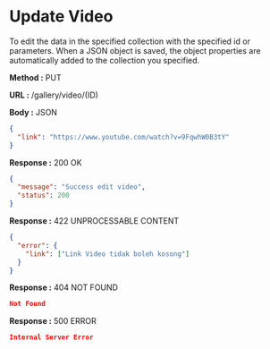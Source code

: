 
# Update Video

To edit the data in the specified collection with the specified id or parameters.
When a JSON object is saved, the object properties are automatically added to the collection you specified.

**Method :** <Badge variant="info">PUT</Badge>

**URL :** <Badge variant="dark">/gallery/video/(ID)</Badge>

**Body :** <Badge variant="purple">JSON</Badge>

```json
{
  "link": "https://www.youtube.com/watch?v=9FqwhW0B3tY"
}
```

**Response :** <BadgeOutline variant="success">200 OK</BadgeOutline>

```json
{
  "message": "Success edit video",
  "status": 200
}
```

**Response :** <BadgeOutline variant="info">422 UNPROCESSABLE CONTENT</BadgeOutline>

```json
{
  "error": {
    "link": ["Link Video tidak boleh kosong"]
  }
}
```

**Response :** <BadgeOutline variant="warning">404 NOT FOUND</BadgeOutline>

```json
Not Found
```

**Response :** <BadgeOutline variant="danger">500 ERROR</BadgeOutline>

```json
Internal Server Error
```
